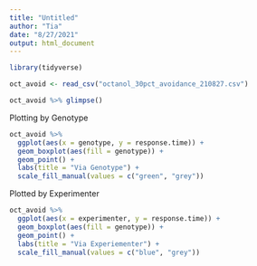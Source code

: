 ```yaml
---
title: "Untitled"
author: "Tia"
date: "8/27/2021"
output: html_document
---
```


```r

library(tidyverse)

oct_avoid <- read_csv("octanol_30pct_avoidance_210827.csv")

```
```r
oct_avoid %>% glimpse()
```
Plotting by Genotype
```r
oct_avoid %>%
  ggplot(aes(x = genotype, y = response.time)) +
  geom_boxplot(aes(fill = genotype)) +
  geom_point() +
  labs(title = "Via Genotype") +
  scale_fill_manual(values = c("green", "grey"))

```

Plotted by Experimenter
```r
oct_avoid %>%
  ggplot(aes(x = experimenter, y = response.time)) +
  geom_boxplot(aes(fill = genotype)) +
  geom_point() +
  labs(title = "Via Experiementer") +
  scale_fill_manual(values = c("blue", "grey"))
```